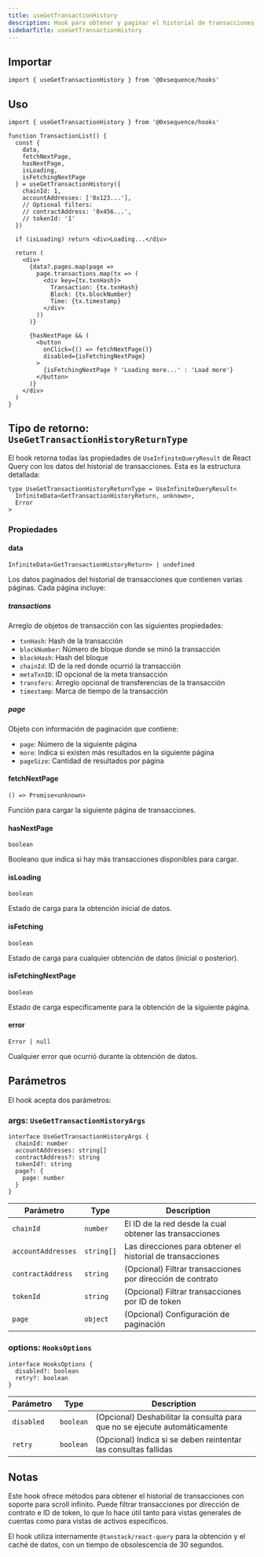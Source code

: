```yaml
---
title: useGetTransactionHistory
description: Hook para obtener y paginar el historial de transacciones
sidebarTitle: useGetTransactionHistory
---
```


## Importar

```tsx
import { useGetTransactionHistory } from '@0xsequence/hooks'
```

## Uso

```tsx
import { useGetTransactionHistory } from '@0xsequence/hooks'

function TransactionList() {
  const {
    data,
    fetchNextPage,
    hasNextPage,
    isLoading,
    isFetchingNextPage
  } = useGetTransactionHistory({
    chainId: 1,
    accountAddresses: ['0x123...'],
    // Optional filters:
    // contractAddress: '0x456...',
    // tokenId: '1'
  })

  if (isLoading) return <div>Loading...</div>

  return (
    <div>
      {data?.pages.map(page => 
        page.transactions.map(tx => (
          <div key={tx.txnHash}>
            Transaction: {tx.txnHash}
            Block: {tx.blockNumber}
            Time: {tx.timestamp}
          </div>
        ))
      )}
      
      {hasNextPage && (
        <button 
          onClick={() => fetchNextPage()}
          disabled={isFetchingNextPage}
        >
          {isFetchingNextPage ? 'Loading more...' : 'Load more'}
        </button>
      )}
    </div>
  )
}
```

## Tipo de retorno: `UseGetTransactionHistoryReturnType`
El hook retorna todas las propiedades de `UseInfiniteQueryResult` de React Query con los datos del historial de transacciones. Esta es la estructura detallada:

```tsx
type UseGetTransactionHistoryReturnType = UseInfiniteQueryResult<
  InfiniteData<GetTransactionHistoryReturn, unknown>,
  Error
>
```

### Propiedades

#### data
`InfiniteData<GetTransactionHistoryReturn> | undefined`

Los datos paginados del historial de transacciones que contienen varias páginas. Cada página incluye:

##### transactions
Arreglo de objetos de transacción con las siguientes propiedades:
- `txnHash`: Hash de la transacción
- `blockNumber`: Número de bloque donde se minó la transacción
- `blockHash`: Hash del bloque
- `chainId`: ID de la red donde ocurrió la transacción
- `metaTxnID`: ID opcional de la meta transacción
- `transfers`: Arreglo opcional de transferencias de la transacción
- `timestamp`: Marca de tiempo de la transacción

##### page
Objeto con información de paginación que contiene:
- `page`: Número de la siguiente página
- `more`: Indica si existen más resultados en la siguiente página
- `pageSize`: Cantidad de resultados por página

#### fetchNextPage
`() => Promise<unknown>`

Función para cargar la siguiente página de transacciones.

#### hasNextPage
`boolean`

Booleano que indica si hay más transacciones disponibles para cargar.

#### isLoading
`boolean`

Estado de carga para la obtención inicial de datos.

#### isFetching
`boolean`

Estado de carga para cualquier obtención de datos (inicial o posterior).

#### isFetchingNextPage
`boolean`

Estado de carga específicamente para la obtención de la siguiente página.

#### error
`Error | null`

Cualquier error que ocurrió durante la obtención de datos.

## Parámetros
El hook acepta dos parámetros:

### args: `UseGetTransactionHistoryArgs`

```tsx
interface UseGetTransactionHistoryArgs {
  chainId: number
  accountAddresses: string[]
  contractAddress?: string
  tokenId?: string
  page?: {
    page: number
  }
}
```

| Parámetro          | Type       | Description                                                |
| ------------------ | ---------- | ---------------------------------------------------------- |
| `chainId`          | `number`   | El ID de la red desde la cual obtener las transacciones    |
| `accountAddresses` | `string[]` | Las direcciones para obtener el historial de transacciones |
| `contractAddress`  | `string`   | (Opcional) Filtrar transacciones por dirección de contrato |
| `tokenId`          | `string`   | (Opcional) Filtrar transacciones por ID de token           |
| `page`             | `object`   | (Opcional) Configuración de paginación                     |

### options: `HooksOptions`

```tsx
interface HooksOptions {
  disabled?: boolean
  retry?: boolean
}
```

| Parámetro  | Type      | Description                                                                |
| ---------- | --------- | -------------------------------------------------------------------------- |
| `disabled` | `boolean` | (Opcional) Deshabilitar la consulta para que no se ejecute automáticamente |
| `retry`    | `boolean` | (Opcional) Indica si se deben reintentar las consultas fallidas            |

## Notas
Este hook ofrece métodos para obtener el historial de transacciones con soporte para scroll infinito. Puede filtrar transacciones por dirección de contrato e ID de token, lo que lo hace útil tanto para vistas generales de cuentas como para vistas de activos específicos.

El hook utiliza internamente `@tanstack/react-query` para la obtención y el caché de datos, con un tiempo de obsolescencia de 30 segundos.